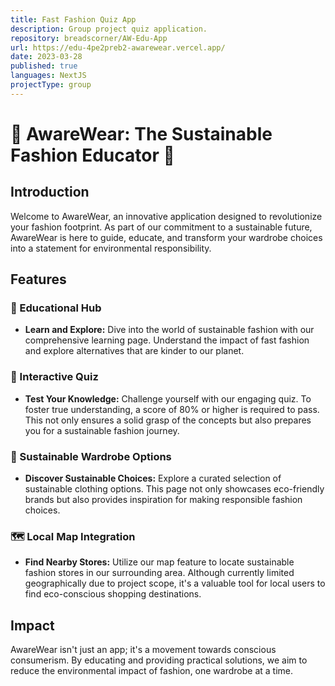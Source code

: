 ```yaml
---
title: Fast Fashion Quiz App
description: Group project quiz application.
repository: breadscorner/AW-Edu-App
url: https://edu-4pe2preb2-awarewear.vercel.app/
date: 2023-03-28
published: true
languages: NextJS
projectType: group
---
```



# 🌿 AwareWear: The Sustainable Fashion Educator 🌿

## Introduction
Welcome to AwareWear, an innovative application designed to revolutionize your fashion footprint. As part of our commitment to a sustainable future, AwareWear is here to guide, educate, and transform your wardrobe choices into a statement for environmental responsibility.

## Features

### 📘 Educational Hub
- **Learn and Explore:** Dive into the world of sustainable fashion with our comprehensive learning page. Understand the impact of fast fashion and explore alternatives that are kinder to our planet.

### 🧠 Interactive Quiz
- **Test Your Knowledge:** Challenge yourself with our engaging quiz. To foster true understanding, a score of 80% or higher is required to pass. This not only ensures a solid grasp of the concepts but also prepares you for a sustainable fashion journey.

### 👚 Sustainable Wardrobe Options
- **Discover Sustainable Choices:** Explore a curated selection of sustainable clothing options. This page not only showcases eco-friendly brands but also provides inspiration for making responsible fashion choices.

### 🗺️ Local Map Integration
- **Find Nearby Stores:** Utilize our map feature to locate sustainable fashion stores in our surrounding area. Although currently limited geographically due to project scope, it's a valuable tool for local users to find eco-conscious shopping destinations.

## Impact
AwareWear isn't just an app; it's a movement towards conscious consumerism. By educating and providing practical solutions, we aim to reduce the environmental impact of fashion, one wardrobe at a time.